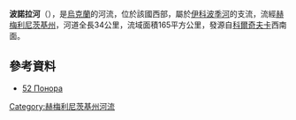 {{no footnotes|time=2015-09-15T07:13:28+00:00}}
'''波諾拉河'''（{{lang-uk|Понора}}），是[[烏克蘭|烏克蘭]]的河流，位於該國西部，屬於[[伊科波季河|伊科波季河]]的支流，流經[[赫梅利尼茨基州|赫梅利尼茨基州]]，河道全長34公里，流域面積165平方公里，發源自[[科爾奇夫卡|科爾奇夫卡]]西南面。

==參考資料==
* [https://web.archive.org/web/20160324180453/http://vodgosp.km.ua/water-resources.php 52 Понора]

{{DEFAULTSORT:Понора (притока Ікопоті)}}
[[Category:赫梅利尼茨基州河流|Category:赫梅利尼茨基州河流]]


{{Ukraine-river-stub}}